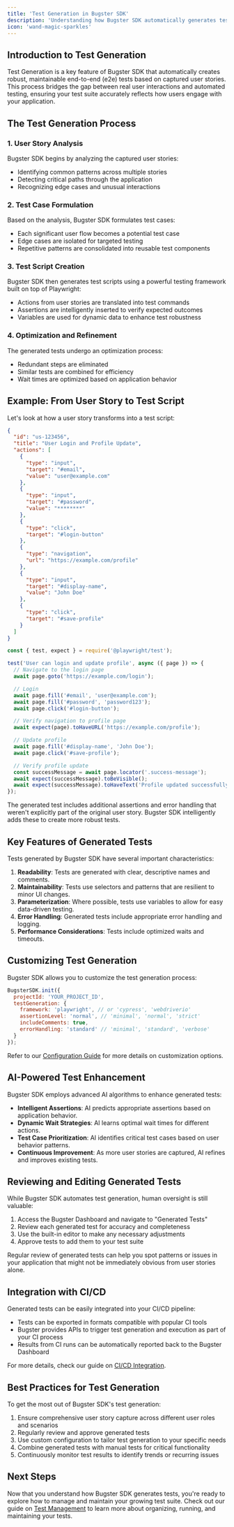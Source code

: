 ```yaml
---
title: 'Test Generation in Bugster SDK'
description: 'Understanding how Bugster SDK automatically generates tests from user stories'
icon: 'wand-magic-sparkles'
---
```


## Introduction to Test Generation

Test Generation is a key feature of Bugster SDK that automatically creates robust, maintainable end-to-end (e2e) tests based on captured user stories. This process bridges the gap between real user interactions and automated testing, ensuring your test suite accurately reflects how users engage with your application.

## The Test Generation Process

### 1. User Story Analysis

Bugster SDK begins by analyzing the captured user stories:

- Identifying common patterns across multiple stories
- Detecting critical paths through the application
- Recognizing edge cases and unusual interactions

### 2. Test Case Formulation

Based on the analysis, Bugster SDK formulates test cases:

- Each significant user flow becomes a potential test case
- Edge cases are isolated for targeted testing
- Repetitive patterns are consolidated into reusable test components

### 3. Test Script Creation

Bugster SDK then generates test scripts using a powerful testing framework built on top of Playwright:

- Actions from user stories are translated into test commands
- Assertions are intelligently inserted to verify expected outcomes
- Variables are used for dynamic data to enhance test robustness

### 4. Optimization and Refinement

The generated tests undergo an optimization process:

- Redundant steps are eliminated
- Similar tests are combined for efficiency
- Wait times are optimized based on application behavior

## Example: From User Story to Test Script

Let's look at how a user story transforms into a test script:

<CodeGroup>

```json User Story
{
  "id": "us-123456",
  "title": "User Login and Profile Update",
  "actions": [
    {
      "type": "input",
      "target": "#email",
      "value": "user@example.com"
    },
    {
      "type": "input",
      "target": "#password",
      "value": "********"
    },
    {
      "type": "click",
      "target": "#login-button"
    },
    {
      "type": "navigation",
      "url": "https://example.com/profile"
    },
    {
      "type": "input",
      "target": "#display-name",
      "value": "John Doe"
    },
    {
      "type": "click",
      "target": "#save-profile"
    }
  ]
}
```

```javascript Generated Test
const { test, expect } = require('@playwright/test');

test('User can login and update profile', async ({ page }) => {
  // Navigate to the login page
  await page.goto('https://example.com/login');

  // Login
  await page.fill('#email', 'user@example.com');
  await page.fill('#password', 'password123');
  await page.click('#login-button');

  // Verify navigation to profile page
  await expect(page).toHaveURL('https://example.com/profile');

  // Update profile
  await page.fill('#display-name', 'John Doe');
  await page.click('#save-profile');

  // Verify profile update
  const successMessage = await page.locator('.success-message');
  await expect(successMessage).toBeVisible();
  await expect(successMessage).toHaveText('Profile updated successfully');
});
```

</CodeGroup>

<Note>
The generated test includes additional assertions and error handling that weren't explicitly part of the original user story. Bugster SDK intelligently adds these to create more robust tests.
</Note>

## Key Features of Generated Tests

Tests generated by Bugster SDK have several important characteristics:

1. **Readability**: Tests are generated with clear, descriptive names and comments.
2. **Maintainability**: Tests use selectors and patterns that are resilient to minor UI changes.
3. **Parameterization**: Where possible, tests use variables to allow for easy data-driven testing.
4. **Error Handling**: Generated tests include appropriate error handling and logging.
5. **Performance Considerations**: Tests include optimized waits and timeouts.

## Customizing Test Generation

Bugster SDK allows you to customize the test generation process:

```javascript
BugsterSDK.init({
  projectId: 'YOUR_PROJECT_ID',
  testGeneration: {
    framework: 'playwright', // or 'cypress', 'webdriverio'
    assertionLevel: 'normal', // 'minimal', 'normal', 'strict'
    includeComments: true,
    errorHandling: 'standard' // 'minimal', 'standard', 'verbose'
  }
});
```

Refer to our [Configuration Guide](/configuration) for more details on customization options.

## AI-Powered Test Enhancement

Bugster SDK employs advanced AI algorithms to enhance generated tests:

- **Intelligent Assertions**: AI predicts appropriate assertions based on application behavior.
- **Dynamic Wait Strategies**: AI learns optimal wait times for different actions.
- **Test Case Prioritization**: AI identifies critical test cases based on user behavior patterns.
- **Continuous Improvement**: As more user stories are captured, AI refines and improves existing tests.

## Reviewing and Editing Generated Tests

While Bugster SDK automates test generation, human oversight is still valuable:

1. Access the Bugster Dashboard and navigate to "Generated Tests"
2. Review each generated test for accuracy and completeness
3. Use the built-in editor to make any necessary adjustments
4. Approve tests to add them to your test suite

<Tip>
Regular review of generated tests can help you spot patterns or issues in your application that might not be immediately obvious from user stories alone.
</Tip>

## Integration with CI/CD

Generated tests can be easily integrated into your CI/CD pipeline:

- Tests can be exported in formats compatible with popular CI tools
- Bugster provides APIs to trigger test generation and execution as part of your CI process
- Results from CI runs can be automatically reported back to the Bugster Dashboard

For more details, check our guide on [CI/CD Integration](/guides/ci-cd-integration).

## Best Practices for Test Generation

To get the most out of Bugster SDK's test generation:

1. Ensure comprehensive user story capture across different user roles and scenarios
2. Regularly review and approve generated tests
3. Use custom configuration to tailor test generation to your specific needs
4. Combine generated tests with manual tests for critical functionality
5. Continuously monitor test results to identify trends or recurring issues

## Next Steps

Now that you understand how Bugster SDK generates tests, you're ready to explore how to manage and maintain your growing test suite. Check out our guide on [Test Management](/core-concepts/test-management) to learn more about organizing, running, and maintaining your tests.

